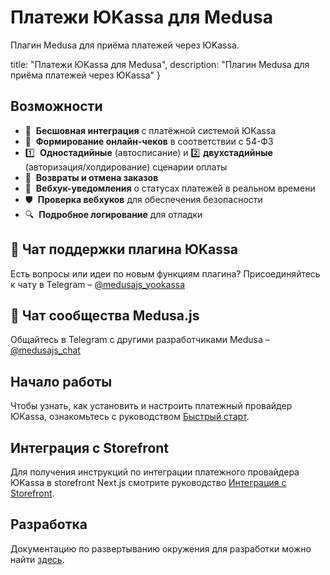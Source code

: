 # Платежи ЮKassa для Medusa

Плагин Medusa для приёма платежей через ЮKassa.

  title: "Платежи ЮKassa для Medusa",
  description: "Плагин Medusa для приёма платежей через ЮKassa"
}


## Возможности

- 🔗  **Бесшовная интеграция** с платёжной системой ЮKassa
- 🧾  **Формирование онлайн-чеков** в соответствии с 54-ФЗ
- 1️⃣  **Одностадийные** (автосписание) и  2️⃣ **двухстадийные** (авторизация/холдирование) сценарии оплаты
- 🔄  **Возвраты и отмена заказов**
- 🔔  **Вебхук-уведомления** о статусах платежей в реальном времени
- 🛡  **Проверка вебхуков** для обеспечения безопасности
- 🔍  **Подробное логирование** для отладки

## 💬 Чат поддержки плагина ЮKassa

Есть вопросы или идеи по новым функциям плагина?
Присоединяйтесь к чату в Telegram – [@medusajs_yookassa](https://t.me/medusajs_yookassa)

## 👥 Чат сообщества Medusa.js

Общайтесь в Telegram с другими разработчиками Medusa – [@medusajs_chat](https://t.me/medusajs_chat)

## Начало работы

Чтобы узнать, как установить и настроить платежный провайдер ЮKassa, ознакомьтесь с руководством [Быстрый старт](yookassa/getting-started).

## Интеграция с Storefront

Для получения инструкций по интеграции платежного провайдера ЮKassa в storefront Next.js смотрите руководство [Интеграция с Storefront](yookassa/storefront-integration).

## Разработка

Документацию по развертыванию окружения для разработки можно найти [здесь](https://github.com/sergkoudi/medusa-payment-yookassa/tree/main/examples).

